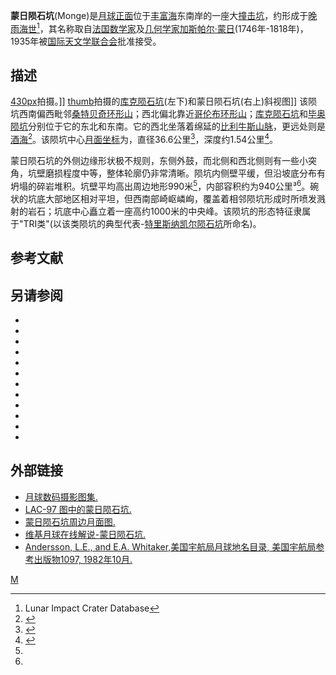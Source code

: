 {{lunar crater data|
 image=Normal Monge LO-IV-060 LTVT.jpg|240px|
 caption= 月球轨道器4号拍摄的图像|
 latitude=19.24|
 N_or_S=S|
 longitude=47.54|
 E_or_W=E|
 diameter=36.6公里|
 depth=1.54公里|
 colong=313|
 eponym=[[加斯帕尔·蒙日|加斯帕尔·蒙日]]}}
'''蒙日陨石坑'''(Monge)是[[月球正面|月球正面]]位于[[丰富海|丰富海]]东南岸的一座大[[撞击坑|撞击坑]]，约形成于[[晚雨海世|晚雨海世]]<ref name=LICD>Lunar Impact Crater Database</ref>，其名称取自[[法国|法国]][[数学家|数学家]]及[[几何学|几何学家]][[加斯帕尔·蒙日|加斯帕尔·蒙日]](1746年-1818年)，1935年被[[国际天文学联合会|国际天文学联合会]]批准接受。

==描述==
[[image:Santbech_+_Monge_+_Cook_+_Biot_-_LROC_-_WAC.JPG|430px]]拍摄。]]
[[image:Cook_crater_Monge_crater_AS16-M-0677.jpg|thumb]]拍摄的[[库克陨石坑|库克陨石坑]](左下)和蒙日陨石坑(右上)斜视图]]
该陨坑西南偏西毗邻[[桑特贝奇环形山|桑特贝奇环形山]]；西北偏北靠近[[哥伦布环形山|哥伦布环形山]]；[[库克陨石坑|库克陨石坑]]和[[毕奥陨坑|毕奥陨坑]]分别位于它的东北和东南。它的西北坐落着绵延的[[比利牛斯山脉_(月球)|比利牛斯山脉]]，更远处则是[[酒海|酒海]]<ref>{{Cite web |url=http://planetarynames.wr.usgs.gov/images/Lunar/lac_97_lo.pdf |title=Crater Monge on LAC-97 map. |accessdate=2016-08-26 |archive-date=2013-02-20 |archive-url=https://web.archive.org/web/20130220212106/http://planetarynames.wr.usgs.gov/images/Lunar/lac_97_lo.pdf |dead-url=no }}</ref>。该陨坑中心[[月面坐标|月面坐标]]为{{Coord|19.24|S|47.54|E|globe:Moon|nogoogle=1|noosm=1}}，直径36.6公里<ref name="IAU">{{Cite web |url=http://planetarynames.wr.usgs.gov/Feature/3965 |title=Directory of the International Astronomical Union |access-date=2016-08-26 |archive-date=2019-12-31 |archive-url=https://web.archive.org/web/20191231184209/https://planetarynames.wr.usgs.gov/Feature/3965 |dead-url=no }}</ref>，深度约1.54公里<ref>{{Cite web |url=http://fisherka.csolutionshosting.net/astronote/plan/craterdepth/html/CraterDepthFeatureNameWestfall.html |title=John E. Westfall's Atlas of the Lunar Terminator, Cambridge Univ. Press (2000) |accessdate=2016-08-26 |archive-date=2014-12-18 |archive-url=https://archive.today/20141218234310/http://fisherka.csolutionshosting.net/astronote/plan/craterdepth/html/CraterDepthFeatureNameWestfall.html |dead-url=yes }}</ref>。

蒙日陨石坑的外侧边缘形状极不规则，东侧外鼓，而北侧和西北侧则有一些小突角，坑壁磨损程度中等，整体轮廓仍非常清晰。陨坑内侧壁平缓，但沿坡底分布有坍塌的碎岩堆积。坑壁平均高出周边地形990米<ref name="LICD"/>，内部容积约为940公里³<ref name="LICD"/>。碗状的坑底大部地区相对平坦，但西南部崎岖嶙峋，覆盖着相邻陨坑形成时所喷发溅射的岩石；坑底中心矗立着一座高约1000米的中央峰。该陨坑的形态特征隶属于"TRI类"(以该类陨坑的典型代表-[[特里斯纳凯尔陨石坑|特里斯纳凯尔陨石坑]]所命名)。

==参考文献==
{{reflist}}

==另请参阅==
{{refbegin}}
* {{cite book
  | last1 = Andersson
  | first1 = L. E.
  | last2 = Whitaker
  | first2 = E. A.
  | authorlink2 = Ewen Whitaker
  | date = 1982
  | title = [[NASA|NASA]] Catalogue of Lunar Nomenclature
  | publisher = NASA RP-1097
  | ref = harv
  }}
* {{cite web
  | last = Blue
  | first = Jennifer
  | date = July 25, 2007
  | title = Gazetteer of Planetary Nomenclature
  | publisher = [[United_States_Geological_Survey|USGS]]
  | url = http://planetarynames.wr.usgs.gov/
  | accessdate = 2007-08-05
  | ref = harv
  | archive-date = 2015-05-26
  | archive-url = https://web.archive.org/web/20150526164842/http://planetarynames.wr.usgs.gov/
  | dead-url = no
  }}
* {{cite book
  | last1 = Bussey
  | first1 = B.
  | authorlink1 = Ben Bussey
  | last2 = Spudis
  | first2 = P.
  | authorlink2 = Paul Spudis
  | date = 2004
  | title = The Clementine Atlas of the Moon
  | publisher = Cambridge University Press
  | location = New York
  | isbn = 978-0-521-81528-4
  | ref = harv
  }}
* {{cite book
  | last1 = Cocks
  | first1 = Elijah E.
  | last2 = Cocks
  | first2 = Josiah C.
  | date = 1995
  | title = Who's Who on the Moon: A Biographical Dictionary of Lunar Nomenclature
  | url = https://archive.org/details/isbn_9780936389271
  | publisher = Tudor Publishers
  | isbn = 978-0-936389-27-1
  | ref = harv
  }}
* {{cite web
  | last = McDowell
  | first = Jonathan
  | date = July 15, 2007
  | url = http://host.planet4589.org/astro/lunar/
  | title = Lunar Nomenclature
  | publisher = Jonathan's Space Report
  | accessdate = 2007-10-24
  | ref = harv
  | archive-date = 2015-01-12
  | archive-url = https://web.archive.org/web/20150112233439/http://host.planet4589.org/astro/lunar/
  | dead-url = no
  }}
* {{cite journal| last1 = Menzel| first1 = D. H.| last2 = Minnaert| first2 = M.| last3 = Levin| first3 = B.| last4 = Dollfus| first4 = A.| last5 = Bell| first5 = B.| title = Report on Lunar Nomenclature by the Working Group of Commission 17 of the IAU| doi = 10.1007/BF00171763| journal = Space Science Reviews| volume = 12| issue = 2| pages = 136–186| date = 1971| bibcode = 1971SSRv...12..136M| ref = harv}}
* {{cite book
  | first = Patrick
  | last = Moore
  | authorlink = Patrick Moore
  | date = 2001
  | title = On the Moon
  | url = https://archive.org/details/patrickmooreonmo00patr
  | publisher = Sterling Publishing Co.
  | isbn = 978-0-304-35469-6
  | ref = harv
  }}
* {{cite book
  | first = Fred W.
  | last = Price
  | date = 1988
  | title = The Moon Observer's Handbook
  | publisher = Cambridge University Press
  | isbn = 978-0-521-33500-3
  | ref = harv
  }}
* {{cite book
  | last = Rükl
  | first = Antonín
  | authorlink = Antonín Rükl
  | date = 1990
  | title = Atlas of the Moon
  | publisher = Kalmbach Books
  | isbn = 978-0-913135-17-4
  | ref = harv
  }}
* {{cite book
  | last = Webb
  | first = Rev. T. W.
  | authorlink = Thomas William Webb
  | date = 1962
  | title = Celestial Objects for Common Telescopes
  | url = https://archive.org/details/celestialobjects00webb
  | edition = 6th revised
  | publisher = Dover
  | isbn = 978-0-486-20917-3
  | ref = harv
  }}
* {{cite book
  | first = Ewen A.
  | last = Whitaker
  | authorlink = Ewen Whitaker
  | date = 1999
  | title = Mapping and Naming the Moon
  | publisher = Cambridge University Press
  | isbn = 978-0-521-62248-6
  | ref = harv
  }}
* {{cite book
  | first = Peter T.
  | last = Wlasuk
  | date = 2000
  | title = Observing the Moon
  | publisher = Springer
  | isbn = 978-1-85233-193-1
  | ref = harv
 }}
{{refend}}

==外部链接==
*[http://www.lpi.usra.edu/resources/lunar_orbiter/bin/srch_nam.shtml?Monge%7C0 月球数码摄影图集.] {{Wayback|url=http://www.lpi.usra.edu/resources/lunar_orbiter/bin/srch_nam.shtml?Monge%7C0 |date=20201127014739 }}
*[http://www.lpi.usra.edu/resources/mapcatalog/LAC/lac97/ LAC-97 图中的蒙日陨石坑.] {{Wayback|url=http://www.lpi.usra.edu/resources/mapcatalog/LAC/lac97/ |date=20160314083843 }}
*[http://www.lpi.usra.edu/resources/mapcatalog/usgs/I720/ 蒙日陨石坑周边月面图.] {{Wayback|url=http://www.lpi.usra.edu/resources/mapcatalog/usgs/I720/ |date=20160911212246 }}
*[http://the-moon.wikispaces.com/Monge 维基月球在线解说-蒙日陨石坑.] {{Wayback|url=http://the-moon.wikispaces.com/Monge |date=20180530162241 }}
*[http://planet4589.org/astro/lunar/RP-1097.pdf Andersson, L.E., and E.A. Whitaker,美国宇航局月球地名目录, 美国宇航局参考出版物1097, 1982年10月.] {{Wayback|url=http://planet4589.org/astro/lunar/RP-1097.pdf |date=20141006125838 }}

[[Category:月球环形山|M]]
{{月球環形山 (L-N)}}
